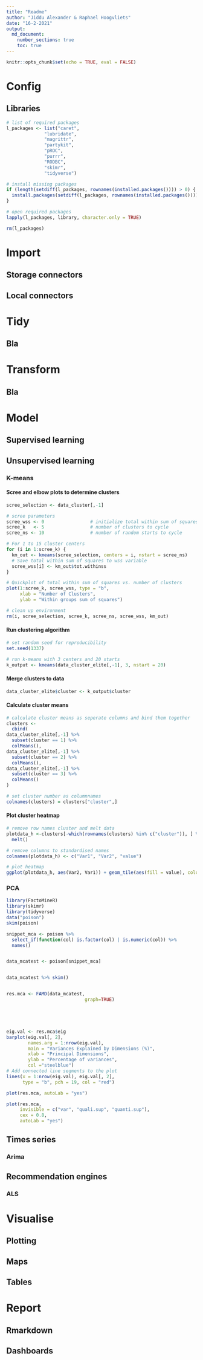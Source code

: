 ```yaml
---
title: "Readme"
author: "Jiddu Alexander & Raphael Hoogvliets"
date: "16-2-2021"
output:
  md_document:
    number_sections: true
    toc: true
---
```

```r
knitr::opts_chunk$set(echo = TRUE, eval = FALSE)
```

# Config {.tabset}
## Libraries
```r
# list of required packages
l_packages <- list("caret",
              "lubridate",
              "magrittr",
              "partykit",
              "pROC",
              "purrr",
              "RODBC",
              "skimr",
              "tidyverse") 

# install missing packages
if (length(setdiff(l_packages, rownames(installed.packages()))) > 0) {
  install.packages(setdiff(l_packages, rownames(installed.packages())))  
}

# open required packages
lapply(l_packages, library, character.only = TRUE)

rm(l_packages)
```
## 


# Import {.tabset}
## Storage connectors
## Local connectors

# Tidy {.tabset}
## Bla

# Transform {.tabset}
## Bla



# Model {.tabset}
## Supervised learning
### 

## Unsupervised learning {.tabset}
### K-means

#### Scree and elbow plots to determine clusters

```r
scree_selection <- data_cluster[,-1]          

# scree parameters
scree_wss <- 0                 # initialize total within sum of squares error
scree_k   <- 5                 # number of clusters to cycle
scree_ns <- 10                 # number of random starts to cycle

# For 1 to 15 cluster centers
for (i in 1:scree_k) {
  km_out <- kmeans(scree_selection, centers = i, nstart = scree_ns)
  # Save total within sum of squares to wss variable
  scree_wss[i] <- km_out$tot.withinss
}

# Quickplot of total within sum of squares vs. number of clusters
plot(1:scree_k, scree_wss, type = "b", 
     xlab = "Number of Clusters", 
     ylab = "Within groups sum of squares")

# clean up environment
rm(i, scree_selection, scree_k, scree_ns, scree_wss, km_out)
```

#### Run clustering algorithm

```r
# set random seed for reproducibility
set.seed(1337)

# run k-means with 3 centers and 20 starts
k_output <- kmeans(data_cluster_elite[,-1], 3, nstart = 20)

```

#### Merge clusters to data

```r
data_cluster_elite$cluster <- k_output$cluster
```

#### Calculate cluster means

```r
# calculate cluster means as seperate columns and bind them together
clusters <-
  cbind(
data_cluster_elite[,-1] %>% 
  subset(cluster == 1) %>% 
  colMeans(),
data_cluster_elite[,-1] %>% 
  subset(cluster == 2) %>% 
  colMeans(),
data_cluster_elite[,-1] %>% 
  subset(cluster == 3) %>% 
  colMeans()
)

# set cluster number as columnnames
colnames(clusters) = clusters["cluster",]
```

#### Plot cluster heatmap

```r
# remove row names cluster and melt data
plotdata_h <-clusters[-which(rownames(clusters) %in% c("cluster")), ] %>% 
  melt()

# remove columns to standardised names
colnames(plotdata_h) <- c("Var1", "Var2", "value")

# plot heatmap
ggplot(plotdata_h, aes(Var2, Var1)) + geom_tile(aes(fill = value), colour = "white") + scale_fill_gradient(low = "white", high = "#01B8AA") + theme(legend.position="none", axis.line=element_blank(), axis.ticks=element_blank(), axis.title.x=element_blank(), axis.title.y=element_blank())
```

### PCA
```r
library(FactoMineR)
library(skimr)
library(tidyverse)
data("poison")
skim(poison)

snippet_mca <- poison %>% 
  select_if(function(col) is.factor(col) | is.numeric(col)) %>% 
  names()


data_mcatest <- poison[snippet_mca]


data_mcatest %>% skim()


res.mca <- FAMD(data_mcatest,
                             graph=TRUE)





eig.val <- res.mca$eig
barplot(eig.val[, 2], 
        names.arg = 1:nrow(eig.val), 
        main = "Variances Explained by Dimensions (%)",
        xlab = "Principal Dimensions",
        ylab = "Percentage of variances",
        col ="steelblue")
# Add connected line segments to the plot
lines(x = 1:nrow(eig.val), eig.val[, 2], 
      type = "b", pch = 19, col = "red")

plot(res.mca, autoLab = "yes")

plot(res.mca,
     invisible = c("var", "quali.sup", "quanti.sup"),
     cex = 0.8,                                    
     autoLab = "yes")
```



## Times series {.tabset}
### Arima
## Recommendation engines
### ALS


# Visualise {.tabset}
## Plotting
## Maps
## Tables

# Report {.tabset}
## Rmarkdown
## Dashboards